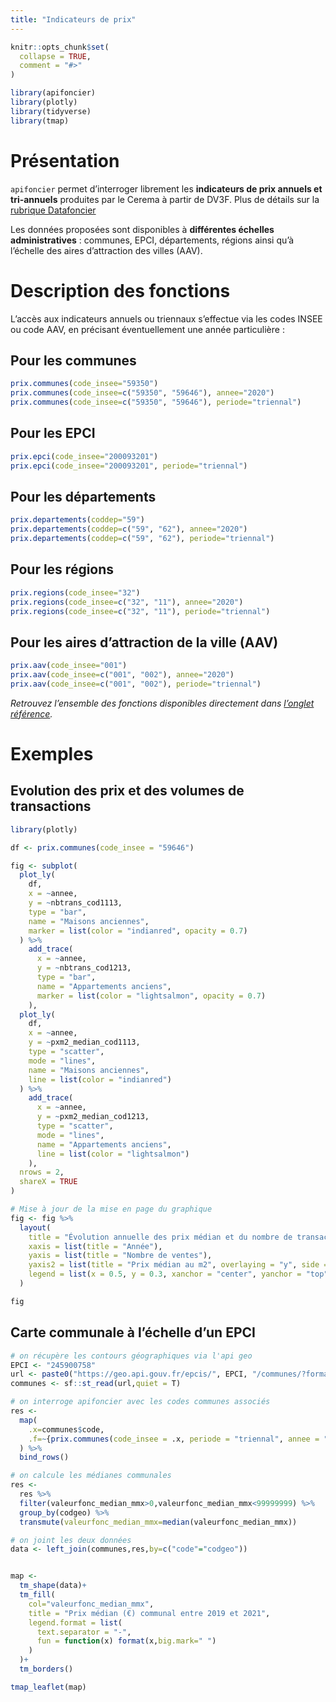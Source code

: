 ```yaml
---
title: "Indicateurs de prix"
---
```


```r
knitr::opts_chunk$set(
  collapse = TRUE,
  comment = "#>"
)
```


```r
library(apifoncier)
library(plotly)
library(tidyverse)
library(tmap)
```

# Présentation

`apifoncier` permet d’interroger librement les **indicateurs de prix annuels et tri-annuels** produites par le Cerema à partir de DV3F. Plus de détails sur la [rubrique Datafoncier](https://datafoncier.cerema.fr/donnees/autres-donnees-foncieres/indicateurs-prix/)

Les données proposées sont disponibles à **différentes échelles administratives** : communes, EPCI, départements, régions ainsi qu’à l’échelle des aires d’attraction des villes (AAV).


# Description des fonctions

L’accès aux indicateurs annuels ou triennaux s’effectue via les codes INSEE ou code AAV, en précisant éventuellement une année particulière :


## Pour les communes

```r
prix.communes(code_insee="59350")
prix.communes(code_insee=c("59350", "59646"), annee="2020")
prix.communes(code_insee=c("59350", "59646"), periode="triennal")
```

## Pour les EPCI

```r
prix.epci(code_insee="200093201")
prix.epci(code_insee="200093201", periode="triennal")
```

## Pour les départements

```r
prix.departements(coddep="59")
prix.departements(coddep=c("59", "62"), annee="2020")
prix.departements(coddep=c("59", "62"), periode="triennal")
```

## Pour les régions

```r
prix.regions(code_insee="32")
prix.regions(code_insee=c("32", "11"), annee="2020")
prix.regions(code_insee=c("32", "11"), periode="triennal")
```

## Pour les aires d’attraction de la ville (AAV)

```r
prix.aav(code_insee="001")
prix.aav(code_insee=c("001", "002"), annee="2020")
prix.aav(code_insee=c("001", "002"), periode="triennal")
```

_Retrouvez l'ensemble des fonctions disponibles directement dans [l'onglet référence](https://rcadot.github.io/r.apifoncier/reference/index.html#indicateurs-de-prix)._


# Exemples

## Evolution des prix et des volumes de transactions

```r
library(plotly)

df <- prix.communes(code_insee = "59646")

fig <- subplot(
  plot_ly(
    df,
    x = ~annee,
    y = ~nbtrans_cod1113,
    type = "bar",
    name = "Maisons anciennes",
    marker = list(color = "indianred", opacity = 0.7)
  ) %>%
    add_trace(
      x = ~annee,
      y = ~nbtrans_cod1213,
      type = "bar",
      name = "Appartements anciens",
      marker = list(color = "lightsalmon", opacity = 0.7)
    ),
  plot_ly(
    df,
    x = ~annee,
    y = ~pxm2_median_cod1113,
    type = "scatter",
    mode = "lines",
    name = "Maisons anciennes",
    line = list(color = "indianred")
  ) %>%
    add_trace(
      x = ~annee,
      y = ~pxm2_median_cod1213,
      type = "scatter",
      mode = "lines",
      name = "Appartements anciens",
      line = list(color = "lightsalmon")
    ),
  nrows = 2,
  shareX = TRUE
)

# Mise à jour de la mise en page du graphique
fig <- fig %>%
  layout(
    title = "Évolution annuelle des prix médian et du nombre de transaction (Wasquehal)",
    xaxis = list(title = "Année"),
    yaxis = list(title = "Nombre de ventes"),
    yaxis2 = list(title = "Prix médian au m2", overlaying = "y", side = "right"),
    legend = list(x = 0.5, y = 0.3, xanchor = "center", yanchor = "top")  # Centré et horizontal
  )

fig
```


## Carte communale à l’échelle d’un EPCI

```r
# on récupère les contours géographiques via l'api geo
EPCI <- "245900758"
url <- paste0("https://geo.api.gouv.fr/epcis/", EPCI, "/communes/?format=geojson&geometry=contour")
communes <- sf::st_read(url,quiet = T)

# on interroge apifoncier avec les codes communes associés
res <- 
  map(
    .x=communes$code,
    .f=~{prix.communes(code_insee = .x, periode = "triennal", annee = "2019")}
  ) %>% 
  bind_rows()

# on calcule les médianes communales
res <-
  res %>% 
  filter(valeurfonc_median_mmx>0,valeurfonc_median_mmx<99999999) %>% 
  group_by(codgeo) %>% 
  transmute(valeurfonc_median_mmx=median(valeurfonc_median_mmx))

# on joint les deux données
data <- left_join(communes,res,by=c("code"="codgeo"))


map <- 
  tm_shape(data)+
  tm_fill(
    col="valeurfonc_median_mmx",
    title = "Prix médian (€) communal entre 2019 et 2021",
    legend.format = list(
      text.separator = "-",
      fun = function(x) format(x,big.mark=" ")
    )
  )+
  tm_borders()

tmap_leaflet(map)

```

